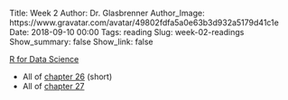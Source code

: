 Title: Week 2
Author: Dr. Glasbrenner
Author_Image: https://www.gravatar.com/avatar/49802fdfa5a0e63b3d932a5179d41c1e
Date: 2018-09-10 00:00
Tags: reading
Slug: week-02-readings
Show_summary: false
Show_link: false

[[R for Data Science][r4ds-book]]{.h3}

*   All of [chapter 26][r4ds-ch-26] (short)
*   All of [chapter 27][r4ds-ch-27]

[r4ds-book]:  http://r4ds.had.co.nz
[r4ds-ch-26]: http://r4ds.had.co.nz/communicate-intro.html
[r4ds-ch-27]: http://r4ds.had.co.nz/r-markdown.html
